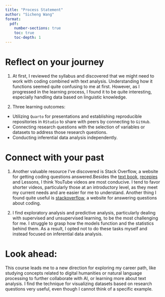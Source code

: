 ```yaml
---
title: "Process Statement"
author: "Sicheng Wang"
format:
  pdf:
    number-sections: true
    toc: true
    toc-depth: 1
---
```


# Reflect on your journey

1. At first, I reviewed the syllabus and discovered that we might need to work with coding combined with text analysis. Understanding how it functions seemed quite confusing to me at first. However, as I progressed in the learning process, I found it to be quite interesting, especially handling data based on linguistic knowledge. 

2. Three learning outcomes:
* Utilizing `Quarto` for presentations and establishing reproducible repositories in `RStudio` to share with peers by connecting to `GitHub`.
* Connecting research questions with the selection of variables or datasets to address those research questions.
* Conducting inferential data analysis independently.

# Connect with your past

1. Another valuable resource I've discovered is Stack Overflow, a website for getting coding questions answered.Besides the [text book](https://qtalr.github.io/book/), [recepies](https://qtalr.github.io/qtalrkit/articles/index.html) and Lessons, I think YouTube videos are most conducive. I tend to favor shorter videos, particularly those at an introductory level, as they meet my current needs and are easier for me to understand. Another thing I found quite useful is [stackoverflow](https://stackoverflow.com/), a website for answering questions about coding. 

2. I find exploratory analysis and predictive analysis, particularly dealing with supervised and unsupervised learning, to be the most challenging for me. I struggle to grasp how the models function and the statistics behind them. As a result, I opted not to do these tasks myself and instead focused on inferential data analysis.

# Look ahead:
This course leads me to a new direction for exploring my career path, like studying concepts related to digital humanities or natural language processing to further collaborate with AI, or learning more about text analysis. I find the technique for visualizing datasets based on research questions very useful, even though I cannot think of a specific example.
